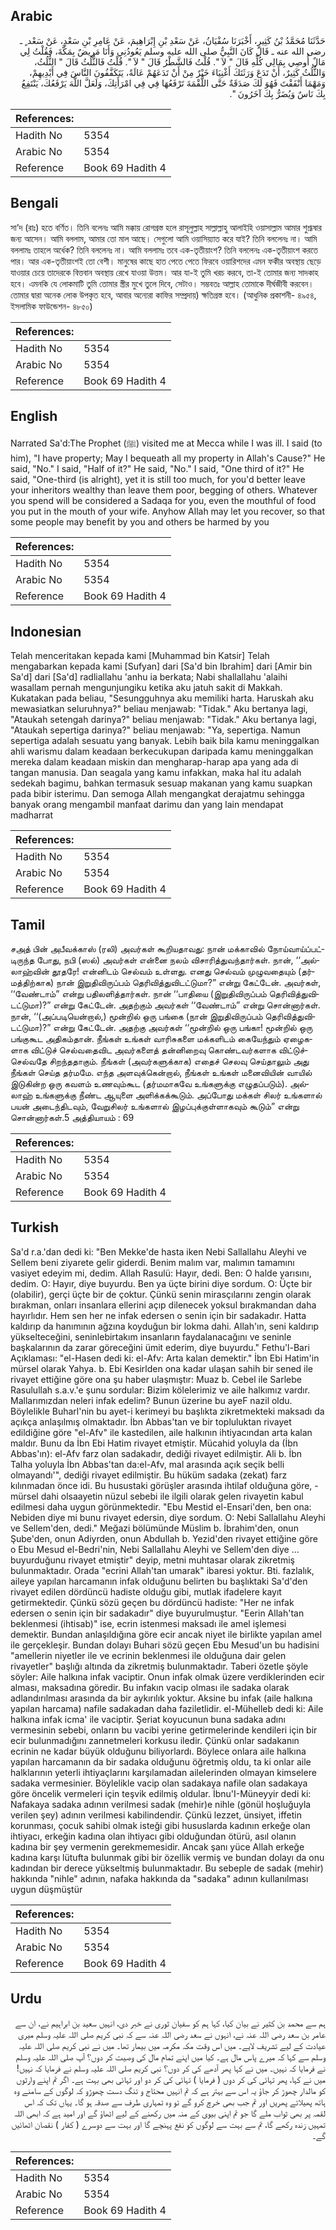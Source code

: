 ## Arabic


<div dir="rtl" lang="ar" style={{fontSize:'larger',backgroundColor:'#f8f9fa',padding:20}}>
حَدَّثَنَا مُحَمَّدُ بْنُ كَثِيرٍ، أَخْبَرَنَا سُفْيَانُ، عَنْ سَعْدِ بْنِ إِبْرَاهِيمَ، عَنْ عَامِرِ بْنِ سَعْدٍ، عَنْ سَعْد ٍ ـ رضى الله عنه ـ قَالَ كَانَ النَّبِيُّ صلى الله عليه وسلم يَعُودُنِي وَأَنَا مَرِيضٌ بِمَكَّةَ، فَقُلْتُ لِي مَالٌ أُوصِي بِمَالِي كُلِّهِ قَالَ ‏"‏ لاَ ‏"‏‏.‏ قُلْتُ فَالشَّطْرُ قَالَ ‏"‏ لاَ ‏"‏‏.‏ قُلْتُ فَالثُّلُثُ قَالَ ‏"‏ الثُّلُثُ، وَالثُّلُثُ كَثِيرٌ، أَنْ تَدَعَ وَرَثَتَكَ أَغْنِيَاءَ خَيْرٌ مِنْ أَنْ تَدَعَهُمْ عَالَةً، يَتَكَفَّفُونَ النَّاسَ فِي أَيْدِيهِمْ، وَمَهْمَا أَنْفَقْتَ فَهُوَ لَكَ صَدَقَةٌ حَتَّى اللُّقْمَةَ تَرْفَعُهَا فِي فِي امْرَأَتِكَ، وَلَعَلَّ اللَّهَ يَرْفَعُكَ، يَنْتَفِعُ بِكَ نَاسٌ وَيُضَرُّ بِكَ آخَرُونَ ‏"‏‏.‏
</div>
<div style={{backgroundColor:'#f8f9fa',padding:20, marginBottom: 10}}><table> <thead> <tr> <th>References:</th> <th></th> </tr> </thead> <tbody><tr><td>Hadith No</td><td>5354</td></tr><tr><td>Arabic No</td><td>5354</td></tr><tr><td>Reference</td><td>Book 69 Hadith 4</td></tr></tbody></table></div>

## Bengali


<div dir="ltr" lang="bn" style={{fontSize:'larger',backgroundColor:'#f8f9fa',padding:20}}>
সা’দ (রাঃ) হতে বর্ণিত। তিনি বলেনঃ আমি মক্কায় রোগগ্রস্ত হলে রাসূলুল্লাহ সাল্লাল্লাহু আলাইহি ওয়াসাল্লাম আমার শুশ্রূষার জন্য আসেন। আমি বললাম, আমার তো মাল আছে। সেগুলো আমি ওয়াসিয়্যাত করে যাই? তিনি বললেনঃ না। আমি বললামঃ তাহলে অর্ধেক? তিনি বললেনঃ না। আমি বললামঃ তবে এক-তৃতীয়াংশ? তিনি বললেনঃ এক-তৃতীয়াংশ করতে পার। আর এক-তৃতীয়াংশই তো বেশী। মানুষের কাছে হাত পেতে পেতে ফিরবে ওয়ারিশদের এমন ফকীর অবস্থায় ছেড়ে যাওয়ার চেয়ে তাদেরকে বিত্তবান অবস্থায় রেখে যাওয়া উত্তম। আর যা-ই তুমি খরচ করবে, তা-ই তোমার জন্য সাদকাহ হবে। এমনকি যে লোকমাটি তুমি তোমার স্ত্রীর মুখে তুলে দিবে, সেটাও। সম্ভবতঃ আল্লাহ তোমাকে দীর্ঘজীবী করবেন। তোমার দ্বারা অনেক লোক উপকৃত হবে, আবার অন্যেরা কাফির সম্প্রদায়) ক্ষতিগ্রস্ত হবে। (আধুনিক প্রকাশনী- ৪৯৫৪, ইসলামিক ফাউন্ডেশন- ৪৮৫০)
</div>
<div style={{backgroundColor:'#f8f9fa',padding:20, marginBottom: 10}}><table> <thead> <tr> <th>References:</th> <th></th> </tr> </thead> <tbody><tr><td>Hadith No</td><td>5354</td></tr><tr><td>Arabic No</td><td>5354</td></tr><tr><td>Reference</td><td>Book 69 Hadith 4</td></tr></tbody></table></div>

## English


<div dir="ltr" lang="en" style={{fontSize:'larger',backgroundColor:'#f8f9fa',padding:20}}>
Narrated Sa'd:The Prophet (ﷺ) visited me at Mecca while I was ill. I said (to him), "I have property; May I bequeath all my property in Allah's Cause?" He said, "No." I said, "Half of it?" He said, "No." I said, "One third of it?" He said, "One-third (is alright), yet it is still too much, for you'd better leave your inheritors wealthy than leave them poor, begging of others. Whatever you spend will be considered a Sadaqa for you, even the mouthful of food you put in the mouth of your wife. Anyhow Allah may let you recover, so that some people may benefit by you and others be harmed by you
</div>
<div style={{backgroundColor:'#f8f9fa',padding:20, marginBottom: 10}}><table> <thead> <tr> <th>References:</th> <th></th> </tr> </thead> <tbody><tr><td>Hadith No</td><td>5354</td></tr><tr><td>Arabic No</td><td>5354</td></tr><tr><td>Reference</td><td>Book 69 Hadith 4</td></tr></tbody></table></div>

## Indonesian


<div dir="ltr" lang="id" style={{fontSize:'larger',backgroundColor:'#f8f9fa',padding:20}}>
Telah menceritakan kepada kami [Muhammad bin Katsir] Telah mengabarkan kepada kami [Sufyan] dari [Sa'd bin Ibrahim] dari [Amir bin Sa'd] dari [Sa'd] radliallahu 'anhu ia berkata; Nabi shallallahu 'alaihi wasallam pernah mengunjungiku ketika aku jatuh sakit di Makkah. Kukatakan pada beliau, "Sesungguhnya aku memiliki harta. Haruskah aku mewasiatkan seluruhnya?" beliau menjawab: "Tidak." Aku bertanya lagi, "Ataukah setengah darinya?" beliau menjawab: "Tidak." Aku bertanya lagi, "Ataukah sepertiga darinya?" beliau menjawab: "Ya, sepertiga. Namun sepertiga adalah sesuatu yang banyak. Lebih baik bila kamu meninggalkan ahli warismu dalam keadaan berkecukupan daripada kamu meninggalkan mereka dalam keadaan miskin dan mengharap-harap apa yang ada di tangan manusia. Dan seagala yang kamu infakkan, maka hal itu adalah sedekah bagimu, bahkan termasuk sesuap makanan yang kamu suapkan pada bibir isterimu. Dan semoga Allah mengangkat derajatmu sehingga banyak orang mengambil manfaat darimu dan yang lain mendapat madharrat
</div>
<div style={{backgroundColor:'#f8f9fa',padding:20, marginBottom: 10}}><table> <thead> <tr> <th>References:</th> <th></th> </tr> </thead> <tbody><tr><td>Hadith No</td><td>5354</td></tr><tr><td>Arabic No</td><td>5354</td></tr><tr><td>Reference</td><td>Book 69 Hadith 4</td></tr></tbody></table></div>

## Tamil


<div dir="ltr" lang="ta" style={{fontSize:'larger',backgroundColor:'#f8f9fa',padding:20}}>
சஅத் பின் அபீவக்காஸ் (ரலி) அவர்கள் கூறியதாவது: நான் மக்காவில் நோய்வாய்ப்பட்டிருந்த போது, நபி (ஸல்) அவர்கள் என்னை நலம் விசாரித்துவந்தார்கள். நான், ‘‘அல்லாஹ்வின் தூதரே! என்னிடம் செல்வம் உள்ளது. எனது செல்வம் முழுவதையும் (தர்மத்திற்காக) நான் இறுதிவிருப்பம் தெரிவித்துவிடட்டுமா?” என்று கேட்டேன். அவர்கள், ‘‘வேண்டாம்” என்று பதிலளித்தார்கள். நான் ‘‘பாதியை (இறுதிவிருப்பம் தெரிவித்துவிடட்டுமா)?” என்று கேட்டேன். அதற்கும் அவர்கள் ‘‘வேண்டாம்” என்று சொன்னார்கள். நான், ‘‘(அப்படியென்றால்,) மூன்றில் ஒரு பங்கை (நான் இறுதிவிருப்பம் தெரிவித்துவிடட்டுமா)?” என்று கேட்டேன். அதற்கு அவர்கள் ‘‘மூன்றில் ஒரு பங்கா! மூன்றில் ஒரு பங்குகூட அதிகம்தான். நீங்கள் உங்கள் வாரிசுகளை மக்களிடம் கையேந்தும் ஏழைகளாக விட்டுச் செல்வதைவிட அவர்களைத் தன்னிறைவு கொண்டவர்களாக விட்டுச்செல்வதே சிறந்ததாகும். நீங்கள் (அவர்களுக்காக) எதைச் செலவு செய்தாலும் அது நீங்கள் செய்த தர்மமே. எந்த அளவுக்கென்றால், நீங்கள் உங்கள் மனைவியின் வாயில் இடுகின்ற ஒரு கவளம் உணவும்கூட (தர்மமாகவே உங்களுக்கு எழுதப்படும்). அல்லாஹ் உங்களுக்கு நீண்ட ஆயுளை அளிக்கக்கூடும். அப்போது மக்கள் சிலர் உங்களால் பயன் அடைந்திடவும், வேறுசிலர் உங்களால் இழப்புக்குள்ளாகவும் கூடும்” என்று சொன்னார்கள்.5 அத்தியாயம் : 69
</div>
<div style={{backgroundColor:'#f8f9fa',padding:20, marginBottom: 10}}><table> <thead> <tr> <th>References:</th> <th></th> </tr> </thead> <tbody><tr><td>Hadith No</td><td>5354</td></tr><tr><td>Arabic No</td><td>5354</td></tr><tr><td>Reference</td><td>Book 69 Hadith 4</td></tr></tbody></table></div>

## Turkish


<div dir="ltr" lang="tr" style={{fontSize:'larger',backgroundColor:'#f8f9fa',padding:20}}>
Sa'd r.a.'dan dedi ki: "Ben Mekke'de hasta iken Nebi Sallallahu Aleyhi ve Sellem beni ziyarete gelir giderdi. Benim malım var, malımın tamamını vasiyet edeyim mi, dedim. Allah Rasulü: Hayır, dedi. Ben: O halde yarısını, dedim. O: Hayır, diye buyurdu. Ben ya üçte birini diye sordum. O: Üçte bir (olabilir), gerçi üçte bir de çoktur. Çünkü senin mirasçılarını zengin olarak bırakman, onları insanlara ellerini açıp dilenecek yoksul bırakmandan daha hayırlıdır. Hem sen her ne infak edersen o senin için bir sadakadır. Hatta kaldırıp da hanımının ağzına koyduğun bir lokma dahi. Allah'ın, seni kaldırıp yükselteceğini, seninlebirtakım insanların faydalanacağını ve seninle başkalarının da zarar göreceğini ümit ederim, diye buyurdu." Fethu'l-Bari Açıklaması: "el-Hasen dedi ki: el-Afv: Arta kalan demektir." İbn Ebi Hatim'in mürsel olarak Yahya. b. Ebi Kesirlden ona kadar ulaşan sahih bir sened ile rivayet ettiğine göre ona şu haber ulaşmıştır: Muaz b. Cebel ile Sarlebe Rasulullah s.a.v.'e şunu sordular: Bizim kölelerimiz ve aile halkımız vardır. Mallarımızdan neleri infak edelim? Bunun üzerine bu ayeF nazil oldu. Böylelikle Buharl'nin bu ayet-i kerimeyi bu başlıkta zikretmekteki maksadı da açıkça anlaşılmış olmaktadır. İbn Abbas'tan ve bir topluluktan rivayet edildiğine göre "el-Afv" ile kastedilen, aile halkının ihtiyacından arta kalan maldır. Bunu da İbn Ebi Hatim rivayet etmiştir. Mücahid yoluyla da (İbn Abbas'ın): el-Afv farz olan sadakadır, dediği rivayet edilmiştir. Ali b. İbn Talha yoluyla İbn Abbas'tan da:el-Afv, mal arasında açık seçik belli olmayandı'", dediği rivayet edilmiştir. Bu hüküm sadaka (zekat) farz kılınmadan önce idi. Bu husustaki görüşler arasında ihtilaf olduğuna göre, -mürsel dahi olsaayetin nüzul sebebi ile ilgili olarak gelen rivayetin kabul edilmesi daha uygun görünmektedir. "Ebu Mestid el-Ensari'den, ben ona: Nebiden diye mi bunu rivayet edersin, diye sordum. O: Nebi Sallallahu Aleyhi ve Sellem'den, dedi." Meğazi bölümünde Müslim b. İbrahim'den, onun Şube'den, onun Adiyrden, onun Abdullah b. Yezid'den rivayet ettiğine göre o Ebu Mesud el-Bedri'nin, Nebi Sallallahu Aleyhi ve Sellem'den diye ... buyurduğunu rivayet etmiştir" deyip, metni muhtasar olarak zikretmiş bulunmaktadır. Orada "ecrini Allah'tan umarak" ibaresi yoktur. Bti. fazlalık, aileye yapılan harcamanın infak olduğunu belirten bu başlıktaki Sa'd'den rivayet edilen dördüncü hadiste olduğu gibi, mutlak ifadelere kayıt getirmektedir. Çünkü sözü geçen bu dördüncü hadiste: "Her ne infak edersen o senin için bir sadakadır" diye buyurulmuştur. "Eerin Allah'tan beklenmesi (ihtisab)" ise, ecrin istenmesi maksadı ile amel işlemesi demektir. Bundan anlaşıldığına göre ecir ancak niyet ile birlikte yapılan amel ile gerçekleşir. Bundan dolayı Buhari sözü geçen Ebu Mesud'un bu hadisini "amellerin niyetler ile ve ecrinin beklenmesi ile olduğuna dair gelen rivayetler" başlığı altında da zikretmiş bulunmaktadır. Taberi özetle şöyle söyler: Aile halkına infak vaciptir. Onun infak olmak üzere verdiklerinden ecir alması, maksadına göredir. Bu infakın vacip olması ile sadaka olarak adlandırılması arasında da bir aykırılık yoktur. Aksine bu infak (aile halkına yapılan harcama) nafile sadakadan daha faziletlidir. el-Mühelleb dedi ki: Aile halkına infak icma' ile vaciptir. Şeriat koyucunun buna sadaka adını vermesinin sebebi, onların bu vacibi yerine getirmelerinde kendileri için bir ecir bulunmadığını zannetmeleri korkusu iledir. Çünkü onlar sadakanın ecrinin ne kadar büyük olduğunu biliyorlardı. Böylece onlara aile halkına yapılan harcamanın da bir sadaka olduğunu öğretmiş oldu, ta ki onlar aile halklarının yeterli ihtiyaçlarını karşılamadan ailelerinden olmayan kimselere sadaka vermesinier. Böylelikle vacip olan sadakaya nafile olan sadakaya göre öncelik vermeleri için teşvik edilmiş oldular. İbnu'I-Müneyyir dedi ki: Nafakaya sadaka adının verilmesi sadak (mehir)e nihle (gönül hoşluğuyla verilen şey) adının verilmesi kabilindendir. Çünkü lezzet, ünsiyet, iffetin korunması, çocuk sahibi olmak isteği gibi hususlarda kadının erkeğe olan ihtiyacı, erkeğin kadına olan ihtiyacı gibi olduğundan ötürü, asıl olanın kadına bir şey vermenin gerekmemesidir. Ancak şanı yüce Allah erkeğe kadına karşı lütufta bulunmak gibi bir özellik vermiş ve bundan dolayı da onu kadından bir derece yükseltmiş bulunmaktadır. Bu sebeple de sadak (mehir) hakkında "nihle" adının, nafaka hakkında da "sadaka" adının kullanılması uygun düşmüştür
</div>
<div style={{backgroundColor:'#f8f9fa',padding:20, marginBottom: 10}}><table> <thead> <tr> <th>References:</th> <th></th> </tr> </thead> <tbody><tr><td>Hadith No</td><td>5354</td></tr><tr><td>Arabic No</td><td>5354</td></tr><tr><td>Reference</td><td>Book 69 Hadith 4</td></tr></tbody></table></div>

## Urdu


<div dir="rtl" lang="ur" style={{fontSize:'larger',backgroundColor:'#f8f9fa',padding:20}}>
ہم سے محمد بن کثیر نے بیان کیا، کہا ہم کو سفیان ثوری نے خبر دی، انہیں سعید بن ابراہیم نے، ان سے عامر بن سعد رضی اللہ عنہ نے، انہوں نے سعد رضی اللہ عنہ سے کہ نبی کریم صلی اللہ علیہ وسلم میری عیادت کے لیے تشریف لایے۔ میں اس وقت مکہ مکرمہ میں بیمار تھا۔ میں نے نبی کریم صلی اللہ علیہ وسلم سے کہا کہ میرے پاس مال ہے۔ کیا میں اپنے تمام مال کی وصیت کر دوں؟ آپ صلی اللہ علیہ وسلم نے فرمایا کہ نہیں۔ میں نے کہا پھر آدھے کی کر دوں؟ نبی کریم صلی اللہ علیہ وسلم نے فرمایا کہ نہیں! میں نے کہا، پھر تہائی کی کر دوں ( فرمایا ) تہائی کی کر دو اور تہائی بھی بہت ہے۔ اگر تم اپنے وارثوں کو مالدار چھوڑ کر جاؤ یہ اس سے بہتر ہے کہ تم انہیں محتاج و تنگ دست چھوڑو کہ لوگوں کے سامنے وہ ہاتھ پھیلاتے پھریں اور تم جب بھی خرچ کرو گے تو وہ تمہاری طرف سے صدقہ ہو گا۔ یہاں تک کہ اس لقمہ پر بھی ثواب ملے گا جو تم اپنی بیوی کے منہ میں رکھنے کے لیے اٹھاؤ گے اور امید ہے کہ ابھی اللہ تمہیں زندہ رکھے گا، تم سے بہت سے لوگوں کو نفع پہنچے گا اور بہت سے دوسرے ( کفار ) نقصان اٹھائیں گے۔
</div>
<div style={{backgroundColor:'#f8f9fa',padding:20, marginBottom: 10}}><table> <thead> <tr> <th>References:</th> <th></th> </tr> </thead> <tbody><tr><td>Hadith No</td><td>5354</td></tr><tr><td>Arabic No</td><td>5354</td></tr><tr><td>Reference</td><td>Book 69 Hadith 4</td></tr></tbody></table></div>